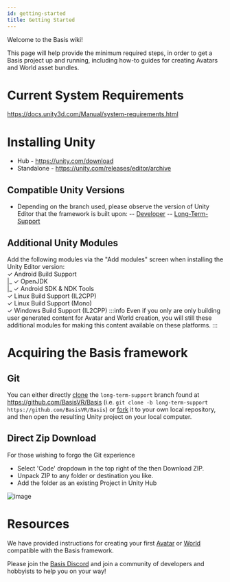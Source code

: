 ---
id: getting-started
title: Getting Started
---

Welcome to the Basis wiki!

This page will help provide the minimum required steps, in order to get a Basis project up and running, including how-to guides for creating Avatars and World asset bundles.

# Current System Requirements
https://docs.unity3d.com/Manual/system-requirements.html

# Installing Unity
- Hub - https://unity.com/download
- Standalone - https://unity.com/releases/editor/archive

## Compatible Unity Versions
- Depending on the branch used, please observe the version of Unity Editor that the framework is built upon:
-- [Developer](https://github.com/BasisVR/Basis/blob/developer/Basis/ProjectSettings/ProjectVersion.txt#L1)
-- [Long-Term-Support](https://github.com/BasisVR/Basis/blob/long-term-support/Basis/ProjectSettings/ProjectVersion.txt#L1)

## Additional Unity Modules
Add the following modules via the "Add modules" screen when installing the Unity Editor version:<br />
&check; Android Build Support<br />
|_ &check; OpenJDK<br />
|_ &check; Android SDK & NDK Tools<br />
&check; Linux Build Support (IL2CPP)<br />
&check; Linux Build Support (Mono)<br />
&check; Windows Build Support (IL2CPP)
:::info
Even if you only are only building user generated content for Avatar and World creation, you will still these additional modules for making this content available on these platforms.
:::

# Acquiring the Basis framework
## Git
You can either directly [clone](https://docs.github.com/en/repositories/creating-and-managing-repositories/cloning-a-repository) the `long-term-support` branch found at https://github.com/BasisVR/Basis (i.e. `git clone -b long-term-support https://github.com/BasisVR/Basis`) or [fork](https://docs.github.com/en/pull-requests/collaborating-with-pull-requests/working-with-forks/fork-a-repo) it to your own local repository, and then open the resulting Unity project on your local computer.

## Direct Zip Download
For those wishing to forgo the Git experience
- Select 'Code' dropdown in the top right of the then Download ZIP.
- Unpack ZIP to any folder or destination you like.
- Add the folder as an existing Project in Unity Hub

![image](..\static\img\getting-started\3.png)

# Resources
We have provided instructions for creating your first [Avatar](/docs/avatars) or [World](/docs/worlds) compatible with the Basis framework.

Please join the [Basis Discord](https://discord.gg/F35u3cUMqt) and join a community of developers and hobbyists to help you on your way!
